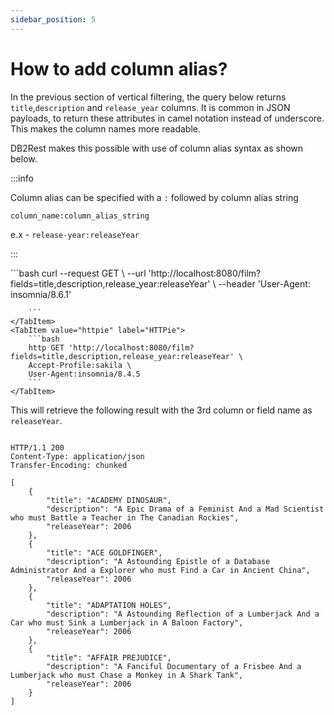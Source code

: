 ```yaml
---
sidebar_position: 5
---
```


# How to add column alias?

In the previous section of vertical filtering,
the query below returns `title`,`description` and `release_year` columns. It is common in JSON payloads, to
return these attributes in camel notation instead of underscore. This makes the column names more readable.

DB2Rest makes this possible with use of column alias syntax as shown below.

:::info

Column alias can be specified with a `:` followed by column alias string

`column_name:column_alias_string`

e.x - `release-year:releaseYear`

:::




<Tabs>
    <TabItem value="cURL" label="cURL" default>
        ```bash
        curl --request GET \
        --url 'http://localhost:8080/film?fields=title,description,release_year:releaseYear' \
        --header 'User-Agent: insomnia/8.6.1'

        ```
    </TabItem>
    <TabItem value="httpie" label="HTTPie">
        ```bash
        http GET 'http://localhost:8080/film?fields=title,description,release_year:releaseYear' \
        Accept-Profile:sakila \
        User-Agent:insomnia/8.4.5
        ```
    </TabItem>

</Tabs>


This will retrieve the following result with the 3rd column or field name as `releaseYear`.

```http

HTTP/1.1 200
Content-Type: application/json
Transfer-Encoding: chunked

[
	{
		"title": "ACADEMY DINOSAUR",
		"description": "A Epic Drama of a Feminist And a Mad Scientist who must Battle a Teacher in The Canadian Rockies",
		"releaseYear": 2006
	},
	{
		"title": "ACE GOLDFINGER",
		"description": "A Astounding Epistle of a Database Administrator And a Explorer who must Find a Car in Ancient China",
		"releaseYear": 2006
	},
	{
		"title": "ADAPTATION HOLES",
		"description": "A Astounding Reflection of a Lumberjack And a Car who must Sink a Lumberjack in A Baloon Factory",
		"releaseYear": 2006
	},
	{
		"title": "AFFAIR PREJUDICE",
		"description": "A Fanciful Documentary of a Frisbee And a Lumberjack who must Chase a Monkey in A Shark Tank",
		"releaseYear": 2006
	}
]

```

